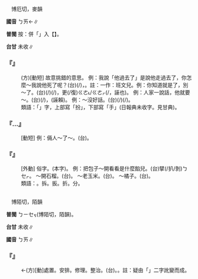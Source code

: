 
=={{ruby|掰|ㄅㄞ}}==

　博厄切，麥韻

'''國音''' <rt>ㄅㄞ</rt>←{{ruby|擘|ㄅㄛˋ}}∥

'''普閩''' 按：併「{{ruby|擘|ㄅㄛˋ}}」入【{{ruby|掰|ㄅㄞ}}】。

'''台甘''' 未收∥

    

==='''『{{ruby|掰|ㄅㄞ}}{{ruby|文|ㄨㄣˊ}}{{ruby|兒|ㄦ}}』'''===
: (方)[動短] 故意挑錯的意思。 例：我說「他過去了」是說他走過去了，你怎麼～我說他死了呢？(台){{ruby|彎|ㄨㄢˊ}}{{ruby|→|ㄨㄢ}}(/{{ruby|圓|ㄨㄢˊ}}){{ruby|話|ㄨㆤ˫}}，{{ruby|好|ㄏㄜˋ}}{{ruby|話|ㄨㆤ˫}}{{ruby|彎|ㄨㄢ}}{{ruby|做|ㄗㄨㆤ˪/ㄗㄜ˪}}{{ruby|歹|ㄆㆮˋ/ㄆㄞˋ}}{{ruby|話|ㄨㆤ˫}}。註：一作：班文兒。例：你知道就是了，別～了。(台){{ruby|汝|ㄌㄧˋ}}{{ruby|知|ㄗㄞ}}{{ruby|影|ㄧㆩˋ}}{{ruby|著|ㄉㄧㄜㆷ}}(/{{ruby|都|ㄉㄜ˫}}){{ruby|好|ㄏㄜˋ}}(/{{ruby|是|ㄒㄧ˫}})，{{ruby|<mark>&#xffb49;</mark>|ㄇㄞ˪}}更(/復)<rt>ㄍㄜ˪/ㄍㄜㆷ</rt>{{ruby|敧|ㄎㄧㄚ}}(/{{ruby|欺|ㄎㄧㄚ}}，誣也){{ruby|東|ㄉㄤ}}{{ruby|敧|ㄎㄧㄚ}}{{ruby|西|ㄙㄞ}}。 例：人家一說話，他就要～。(台){{ruby|人|ㄌㄤˊ}}{{ruby|若|ㄋㄚ˫}}{{ruby|講|ㄍㆲˋ}}{{ruby|話|ㄨㆤ˫}}{{ruby|伊|ㄧ}}{{ruby|著|ㄉㄧㄜㆷ}}(/{{ruby|都|ㄉㄜ˫}}){{ruby|彎|ㄨㄢ}}{{ruby|好|ㄏㄜˋ}}{{ruby|彎|ㄨㄢ}}{{ruby|歹|ㄆㆮˋ/ㄆㄞˋ}}，{{ruby|<mark>&#xffa55;</mark>|ㆣㄠˊ}}{{ruby|敧|ㄎㄧㄚ}}(誣賴)。 例：～沒好話。(台){{ruby|話|ㄨㆤ˫}}{{ruby|一|ㄐㄧㆵ ͘}}{{ruby|下|·ㆤ˫}}{{ruby|彎|ㄨㄢˊ}}(/{{ruby|圓|ㄨㄢˊ}}){{ruby|著|ㄉㄧㄜㆷ}}(/{{ruby|都|ㄉㄜ˫}}){{ruby|無|ㆠㄜˊ}}{{ruby|好|ㄏㄜˋ}}。
:類語：「{{ruby|<mark>&#xffab6;</mark>|ㄅㄞ}}」字，上部寫「扮」，下部寫「手」(日報典未收字。見甘典)。
:
    

==='''『{{ruby|掰|ㄅㄞ}}…{{ruby|交|ㄐㄧㄠ}}{{ruby|情|ㄑㄧㄥˊ}}』'''===
: [動短] 例：倆人～了～。(台){{ruby|兩|ㄋㆭ˫}}{{ruby|個|ㆤˊ}}{{ruby|人|ㄌㄤˊ}}{{ruby|扑|ㄆㄚㆷ}}{{ruby|歹|ㄆㆮˋ/ㄆㄞˋ}}{{ruby|感|ㄍㆰˋ}}{{ruby|情|ㄐㄧㄥˊ}}。
    

==='''『{{ruby|掰|ㄅㄞ}}』'''===
: [外動] 俗字。{{ruby|擘|ㄅㄛˋ}}(本字)。 例：把包子～開看看是什麼餡兒。(台)擘(/扒/剝)<rt>ㄅㆤㆷ</rt>{{ruby|開|ㄎㄨㄧ}}{{ruby|<mark>&#xffc77;</mark>|ㄅㄠ}}{{ruby|仔|ㄗ}}{{ruby|看|ㄎㄨㆩ˪}}{{ruby|是|ㄒㄧ˫}}{{ruby|包|ㄅㄠ}}{{ruby|甚|ㄒㄧㆩˋ}}{{ruby|物|ㄇㄧㆷ ͘}}{{ruby|丌|ㆤ}}{{ruby|餡|ㆩ˫}}。 ～開石榴。(台){{ruby|擘|ㄅㆤㆷ}}{{ruby|石|ㄒㄧㄚ˫}}{{ruby|榴|ㄌㄧㄨˊ}}。 ～老玉米。(台){{ruby|擘|ㄅㆤㆷ}}{{ruby|番|ㄏㄨㄢ}}{{ruby|麥|ㆠㆤㆷ ͘}}。 ～橘子。(台){{ruby|擘|ㄅㆤㆷ}}{{ruby|柑|ㄍㆰ}}{{ruby|仔|ㄗ}}。
:類語：{{ruby|劈|ㄆㄧˇ}}。拆。扳。折。分。
:
    

=={{ruby|<mark>&#xffc76;</mark>|ㄅㄞ}}==

　博陌切，陌韻

'''普閩''' <rt>ㄅㄧㆤㆶ</rt>(博陌切，陌韻)。

'''台甘''' 未收∥

'''國音''' <rt>ㄅㄞ</rt>∥

    

==='''『{{ruby|<mark>&#xffc76;</mark>|ㄅㄞ}}{{ruby|划|·ㄏㄨㄞ}}』'''===
:  ←{{ruby|劃|ㄏㄨㄚˊ}}(方)[動]處置。安排。修理。整治。(台){{ruby|排|ㄅㄞˊ}}{{ruby|比|ㄅㄧˋ}}。{{ruby|擺|ㄅㄞˋ}}{{ruby|撥|ㄅㄨㄚㆷ}}。註：疑由「{{ruby|擘|ㄅㄞ}}{{ruby|劃|ㄏㄨㄚˊ}}」二字訛變而成。
    
